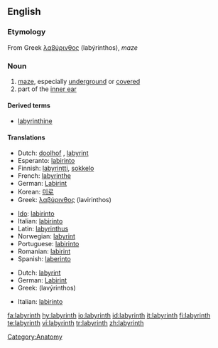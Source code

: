 {{wikipedia}}
==English==

===Etymology===
From Greek [[λαβύρινθος]] (labýrinthos), ''maze''

===Noun===
{{en-noun}}

# [[maze]], especially [[underground]] or [[covered]]
# part of the [[inner ear]]

====Derived terms====
*[[labyrinthine]]

====Translations====
{{trans-top|maze}}
*Dutch: [[doolhof]] {{m}}, [[labyrint]] {{n}}
*Esperanto: [[labirinto]]
*Finnish: [[labyrintti]], [[sokkelo]]
*French: [[labyrinthe]]
*German: [[Labirint]] {{n}}
*Korean: [[미로]]
*Greek: [[λαβύρινθος]] (lavirinthos) {{m}}
{{trans-mid}}
*[[Ido]]: [[labirinto]]
*Italian: [[labirinto]] {{m}}
*Latin: [[labyrinthus]]
*Norwegian: [[labyrint]] {{m}}
*Portuguese: [[labirinto]] {{m}}
*Romanian: [[labirint]]
*Spanish: [[laberinto]] {{m}}
{{trans-bottom}}

{{trans-top|part of inner ear}}
*Dutch: [[labyrint]] {{n}}
*German: [[Labirint]] {{n}}
*Greek: {{t|el|λαβύρινθος|m|}} (lavýrinthos)
{{trans-mid}}
*Italian: [[labirinto]] {{m}}
{{trans-bottom}}

[[Category:Anatomy]]

[[fa:labyrinth]]
[[hy:labyrinth]]
[[io:labyrinth]]
[[id:labyrinth]]
[[it:labyrinth]]
[[fi:labyrinth]]
[[te:labyrinth]]
[[vi:labyrinth]]
[[tr:labyrinth]]
[[zh:labyrinth]]